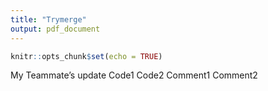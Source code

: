 ---
title: "Trymerge"
output: pdf_document
---

```{r setup, include=FALSE}
knitr::opts_chunk$set(echo = TRUE)
```

My Teammate's update
Code1
Code2
Comment1
Comment2
